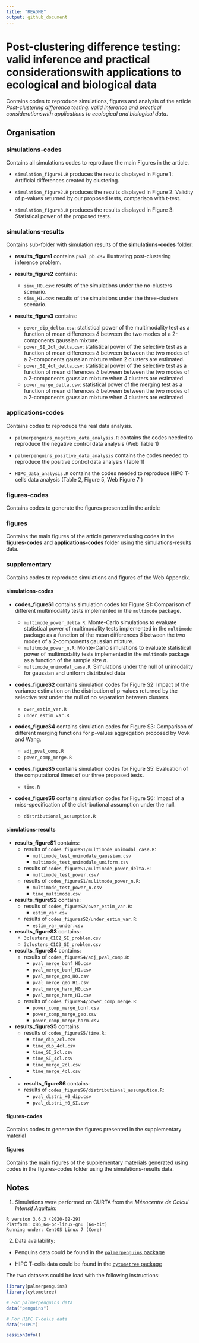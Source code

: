 ```yaml
---
title: "README"
output: github_document
---
```


# Post-clustering difference testing: valid inference and practical considerationswith applications to ecological and biological data

Contains codes to reproduce simulations, figures and analysis of the article *Post-clustering difference testing: valid inference and practical considerationswith applications to ecological and biological data*.

## Organisation 

### simulations-codes

Contains all simulations codes to reproduce the main Figures in the article. 

* `simulation_figure1.R` produces the results displayed in Figure 1: Artificial differences created by clustering. 

* `simulation_figure2.R` produces the results displayed in Figure 2: Validity of p-values returned by our proposed tests, comparison with t-test.

* `simulation_figure3.R` produces the results displayed in Figure 3: Statistical power of the proposed tests.

### simulations-results

Contains sub-folder with simulation results of the **simulations-codes** folder: 

* **results_figure1** contains `pval_pb.csv` illustrating post-clustering inference problem.

* **results_figure2** contains: 
  - `simu_H0.csv`: results of the simulations under the no-clusters scenario.
  - `simu_H1.csv`: results of the simulations under the three-clusters scenario.

* **results_figure3** contains:
  - `power_dip_delta.csv`: statistical power of the multimodality test as a function of mean differences $\delta$ between the two modes of a 2-components gaussian mixture. 
  - `power_SI_2cl_delta.csv`: statistical power of the selective test as a function of mean differences $\delta$ between between the two modes of a 2-components gaussian mixture when $2$ clusters are estimated.
  - `power_SI_4cl_delta.csv`: statistical power of the selective test as a function of mean differences $\delta$ between between the two modes of a 2-components gaussian mixture when $4$ clusters are estimated 
  - `power_merge_delta.csv`: statistical power of the merging test as a function of mean differences $\delta$ between between the two modes of a 2-components gaussian mixture when $4$ clusters are estimated 


### applications-codes

Contains codes to reproduce the real data analysis.

* `palmerpenguins_negative_data_analysis.R` contains the codes needed to reproduce the negative control data analysis (Web Table 1)

* `palmerpenguins_positive_data_analysis` contains the codes needed to reproduce the positive control data analysis (Table 1)


* `HIPC_data_analysis.R` contains the codes needed to reproduce HIPC T-cells data analysis (Table 2, Figure 5, Web Figure 7 )

### figures-codes
Contains codes to generate the figures presented in the article 

### figures
Contains the main figures of the article generated using codes in the **figures-codes** and **applications-codes** folder using the simulations-results data.


### supplementary 
Contains codes to reproduce simulations and figures of the Web Appendix. 

#### simulations-codes

* **codes_figureS1** contains simulation codes for Figure S1: Comparison of different multimodality tests implemented in the `multimode` package.

  - `multimode_power_delta.R`: Monte-Carlo simulations to evaluate statistical power of multimodality tests implemented in the `multimode` package as a function of the mean differences $\delta$ between the two modes of a 2-components gaussian mixture.
  - `mulitmode_power_n.R`: Monte-Carlo simulations to evaluate statistical power of multimodality tests implemented in the `multimode` package as a function of the sample size $n$.
  - `multimode_unimodal_case.R`: Simulations under the null of unimodality for gaussian and uniform distributed data

* **codes_figureS2** contains simulation codes for Figure S2: Impact of the variance estimation on the distribution of p-values returned by the selective test under the null of no separation between clusters.  
  - `over_estim_var.R`
  - `under_estim_var.R` 

* **codes_figureS4** contains simulation codes for Figure S3: Comparison of different merging functions for p-values aggregation proposed by Vovk and Wang. 
  - `adj_pval_comp.R`
  - `power_comp_merge.R` 

* **codes_figureS5** contains simulation codes for Figure S5: Evaluation of the computational times of our three proposed tests.
  - `time.R`

* **codes_figureS6** contains simulation codes for Figure S6: Impact of a miss-specification of the distributional assumption under the null.
  - `distributional_assumption.R` 

#### simulations-results 

* **results_figureS1** contains: 
  - results of `codes_figureS1/multimode_unimodal_case.R`:
    - `multimode_test_unimodale_gaussian.csv`
    - `multimode_test_unimodale_uniform.csv`
  - results of `codes_figureS1/multimode_power_delta.R`:
    - `multimode_test_power.csv/`
  - results of `codes_figureS1/mulitmode_power_n.R`:
    - `multimode_test_power_n.csv`
    - `time_multimode.csv`

* **results_figureS2** contains:
  - results of `codes_figureS2/over_estim_var.R`:
    - `estim_var.csv`
  - results of `codes_figuresS2/under_estim_var.R`:
    - `estim_var_under.csv`

* **results_figureS3** contains:
  - `3clusters_C1C2_SI_problem.csv`
  - `3clusters_C1C3_SI_problem.csv`

* **results_figureS4** contains:
  - results of `codes_figureS4/adj_pval_comp.R`:
    - `pval_merge_bonf_H0.csv`
    - `pval_merge_bonf_H1.csv`
    - `pval_merge_geo_H0.csv`
    - `pval_merge_geo_H1.csv`
    - `pval_merge_harm_H0.csv`
    - `pval_merge_harm_H1.csv`
  - results of `codes_figureS4/power_comp_merge.R`:
    - `power_comp_merge_bonf.csv`
    - `power_comp_merge_geo.csv`
    - `power_comp_merge_harm.csv`

* **results_figureS5** contains:
  - results of `codes_figureS5/time.R`:
    - `time_dip_2cl.csv`
    - `time_dip_4cl.csv`
    - `time_SI_2cl.csv`
    - `time_SI_4cl.csv`
    - `time_merge_2cl.csv`
    - `time_merge_4cl.csv`

* * **results_figureS6** contains:
  - results of `codes_figureS6/distributional_assumpution.R`:
    - `pval_distri_H0_dip.csv`
    - `pval_distri_H0_SI.csv`


#### figures-codes
Contains codes to generate the figures presented in the supplementary material 

#### figures
Contains the main figures of the supplementary materials generated using codes in the figures-codes folder using the simulations-results data.

## Notes 

1. Simulations were performed on CURTA from the *Mésocentre de Calcul Intensif Aquitain*: 

```
R version 3.6.3 (2020-02-29)
Platform: x86_64-pc-linux-gnu (64-bit)
Running under: CentOS Linux 7 (Core)
```

2. Data availability: 

  - Penguins data could be found in the [`palmerpenguins` package](https://cran.r-project.org/web/packages/palmerpenguins/index.html)
  
  - HIPC T-cells data could be found in the [`cytometree` package](https://cran.r-project.org/web/packages/cytometree/index.html)
  
The two datasets could be load with the following instructions:
  
```r
library(palmerpenguins)
library(cytometree)

# For palmerpenguins data
data("penguins")

# For HIPC T-cells data
data("HIPC")

sessionInfo()
```
  
